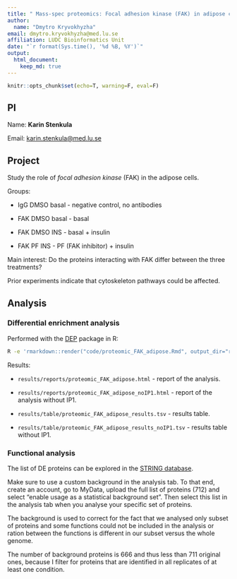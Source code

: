 ```yaml
---
title: " Mass-spec proteomics: Focal adhesion kinase (FAK) in adipose cells"
author:
  name: "Dmytro Kryvokhyzha"
email: dmytro.kryvokhyzha@med.lu.se
affiliation: LUDC Bioinformatics Unit
date: "`r format(Sys.time(), '%d %B, %Y')`"
output:
  html_document:
    keep_md: true
---
```

  
```r
knitr::opts_chunk$set(echo=T, warning=F, eval=F)
```

## PI

Name: **Karin Stenkula**

Email: [karin.stenkula@med.lu.se](mailto:karin.stenkula@med.lu.se)

## Project

Study the role of *focal adhesion kinase* (FAK) in the adipose cells.

Groups:

  - IgG DMSO basal - negative control, no antibodies

  - FAK DMSO basal - basal
 
  - FAK DMSO INS - basal + insulin

  - FAK PF INS - PF (FAK inhibitor) + insulin

Main interest: Do the proteins interacting with FAK differ between the three treatments? 

Prior experiments indicate that cytoskeleton pathways could be affected.

## Analysis

### Differential enrichment analysis 

Performed with the [DEP](https://bioconductor.org/packages/release/bioc/html/DEP.html) package in R:

```bash
R -e 'rmarkdown::render("code/proteomic_FAK_adipose.Rmd", output_dir="results/reports/")'
```

Results:

  - `results/reports/proteomic_FAK_adipose.html` - report of the analysis.
  
  - `results/reports/proteomic_FAK_adipose_noIP1.html` - report of the analysis without IP1.
  
  - `results/table/proteomic_FAK_adipose_results.tsv` - results table.
  
  - `results/table/proteomic_FAK_adipose_results_noIP1.tsv` - results table without IP1.

### Functional analysis

The list of DE proteins can be explored in the [STRING database](https://string-db.org).

Make sure to use a custom background in the analysis tab. To that end, create an account, 
go to MyData, upload the full list of proteins (712) and select “enable usage as a statistical background set".
Then select this list in the analysis tab when you analyse your specific set of proteins.

The background is used to correct for the fact that we analysed only subset of proteins 
and some functions could not be included in the analysis or ration between the functions 
is different in our subset versus the whole genome.

The number of background proteins is 666 and thus less than 711 original ones,
because I filter for proteins that are identified in all replicates of at least one condition.
